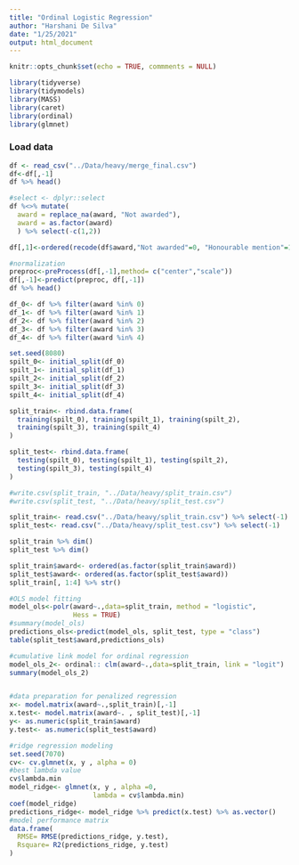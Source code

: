 ```yaml
---
title: "Ordinal Logistic Regression"
author: "Harshani De Silva"
date: "1/25/2021"
output: html_document
---
```


```r
knitr::opts_chunk$set(echo = TRUE, commments = NULL)

```


```r
library(tidyverse)
library(tidymodels)
library(MASS)
library(caret)
library(ordinal)
library(glmnet)
```


### Load data
```r

df <- read_csv("../Data/heavy/merge_final.csv") 
df<-df[,-1]
df %>% head()
```
```r
#select <- dplyr::select
df %<>% mutate(
  award = replace_na(award, "Not awarded"),
  award = as.factor(award)
  ) %>% select(-c(1,2))

df[,1]<-ordered(recode(df$award,"Not awarded"=0, "Honourable mention"=1,"Bronze medal"=2,"Silver medal"=3,"Gold medal"=4))

#normalization
preproc<-preProcess(df[,-1],method= c("center","scale"))
df[,-1]<-predict(preproc, df[,-1])
df %>% head()
```


```r
df_0<- df %>% filter(award %in% 0)
df_1<- df %>% filter(award %in% 1)
df_2<- df %>% filter(award %in% 2)
df_3<- df %>% filter(award %in% 3)
df_4<- df %>% filter(award %in% 4)

set.seed(8080)
spilt_0<- initial_split(df_0)
spilt_1<- initial_split(df_1)
spilt_2<- initial_split(df_2)
spilt_3<- initial_split(df_3)
spilt_4<- initial_split(df_4)

split_train<- rbind.data.frame(
  training(spilt_0), training(spilt_1), training(spilt_2),
  training(spilt_3), training(spilt_4)
)

split_test<- rbind.data.frame(
  testing(spilt_0), testing(spilt_1), testing(spilt_2),
  testing(spilt_3), testing(spilt_4)
)

#write.csv(split_train, "../Data/heavy/split_train.csv")
#write.csv(split_test, "../Data/heavy/split_test.csv")


```



```r
split_train<- read.csv("../Data/heavy/split_train.csv") %>% select(-1)
split_test<- read.csv("../Data/heavy/split_test.csv") %>% select(-1)

```



```r
split_train %>% dim()
split_test %>% dim()
```

```r
split_train$award<- ordered(as.factor(split_train$award))
split_test$award<- ordered(as.factor(split_test$award))
split_train[, 1:4] %>% str()
```

<!--
```r
df_recipe <- split_train[,] %>% 
  recipe(award ~ .) %>% # predicting award
  step_nzv(all_numeric()) %>% 
  prep()

juice(df_recipe) %>% head()
```
-->

```r
#OLS model fitting
model_ols<-polr(award~.,data=split_train, method = "logistic",
                Hess = TRUE)
#summary(model_ols)
predictions_ols<-predict(model_ols, split_test, type = "class")
table(split_test$award,predictions_ols)

```


```r
#cumulative link model for ordinal regression
model_ols_2<- ordinal:: clm(award~.,data=split_train, link = "logit")
summary(model_ols_2)
```


```r

```


```r
#data preparation for penalized regression
x<- model.matrix(award~.,split_train)[,-1]
x.test<- model.matrix(award~. , split_test)[,-1]
y<- as.numeric(split_train$award)
y.test<- as.numeric(split_test$award)

#ridge regression modeling
set.seed(7070)
cv<- cv.glmnet(x, y , alpha = 0)
#best lambda value
cv$lambda.min
model_ridge<- glmnet(x, y , alpha =0, 
                     lambda = cv$lambda.min)
coef(model_ridge)
predictions_ridge<- model_ridge %>% predict(x.test) %>% as.vector()
#model performance matrix
data.frame( 
  RMSE= RMSE(predictions_ridge, y.test),
  Rsquare= R2(predictions_ridge, y.test)
)
```


```r

```


